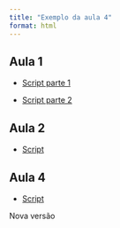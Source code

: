 ```yaml
---
title: "Exemplo da aula 4"
format: html
---
```


## Aula 1

- [Script parte 1](aula-1/aula-1-parte-1.html)

- [Script parte 2](aula-1/aula-1-parte-2.html)

## Aula 2 

- [Script](aula-2/aula-2.html)

## Aula 4

- [Script](aula-4/aula-4.html)

Nova versão
